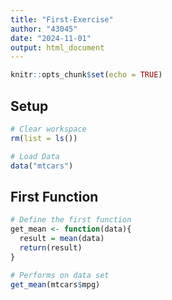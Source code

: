 ```yaml
---
title: "First-Exercise"
author: "43045"
date: "2024-11-01"
output: html_document
---
```


```r
knitr::opts_chunk$set(echo = TRUE)
```

## Setup

```r

# Clear workspace
rm(list = ls()) 

# Load Data
data("mtcars")
```


## First Function

```r

# Define the first function
get_mean <- function(data){
  result = mean(data)
  return(result)
}

# Performs on data set
get_mean(mtcars$mpg)
```